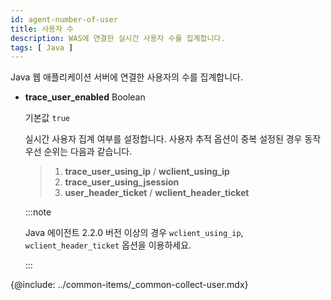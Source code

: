 ```yaml
---
id: agent-number-of-user
title: 사용자 수
description: WAS에 연결한 실시간 사용자 수를 집계합니다.
tags: [ Java ]
---
```


Java 웹 애플리케이션 서버에 연결한 사용자의 수를 집계합니다.

* **trace_user_enabled** <span class='type'>Boolean</span>

  기본값 `true`

  실시간 사용자 집계 여부를 설정합니다. 사용자 추적 옵션이 중복 설정된 경우 동작 우선 순위는 다음과 같습니다.
  
  >   1. **trace_user_using_ip** / **wclient_using_ip**
  >   1. **trace_user_using_jsession**
  >   1. **user_header_ticket** / **wclient_header_ticket**

  :::note

  Java 에이전트 2.2.0 버전 이상의 경우 `wclient_using_ip`, `wclient_header_ticket` 옵션을 이용하세요.

  :::

{@include: ../common-items/_common-collect-user.mdx}  